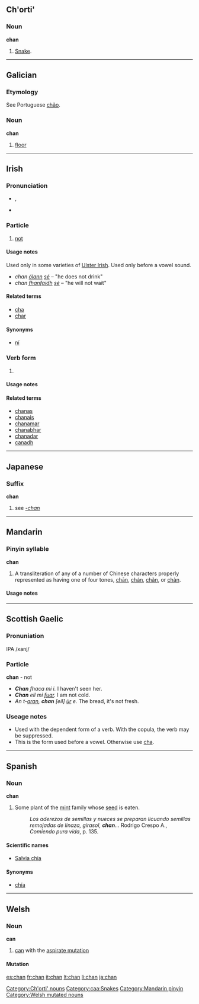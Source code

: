 {{also|Appendix:Variations of "chan"}}

==Ch'orti'==

===Noun===
'''chan'''

# [[snake|Snake]].

[[Category:Ch'orti' nouns]]
[[Category:caa:Snakes]]

----

==Galician==

===Etymology===
See Portuguese [[chão]].

===Noun===
'''chan''' {{m}}

# [[floor]]

----

==Irish==

===Pronunciation===
* {{sense|particle}} {{IPA|lang=ga|[xan̪ˠ]}} {{qualifier|before ''a'', ''o'', ''u'', ''fha'', ''fho'', ''fhu''}}, {{IPAchar|[xanʲ]}} {{qualifier|before ''e'', ''i'', ''fhe'', ''fhi''}}
* {{sense|verb form}}  {{IPA|lang=ga|[xan̪ˠ]}}

===Particle===
{{infl|ga|particle|negative}}

# [[not]]

====Usage notes====
Used only in some varieties of [[w:Ulster Irish|Ulster Irish]]. Used only before a vowel sound.
* ''chan [[ólann]] [[sé]]'' – "he does not drink"
* ''chan [[fhanfaidh]] [[sé]]'' – "he will not wait"

====Related terms====
* [[cha#Irish|cha]] {{qualifier|used before a consonant}}
* [[char#Irish|char]] {{qualifier|used with the past tense}}

====Synonyms====
* [[ní#Irish|ní]] {{qualifier|used in Munster Irish, Connacht Irish, and some varieties of Ulster Irish}}

===Verb form===
{{infl|ga|verb form}}

# {{form of|past tense analytic|can|lang=Irish}}

====Usage notes====
{{ga analytic|past}}

====Related terms====
* [[chanas]] {{qualifier|1st person sing. synthetic, nonstandard}}
* [[chanais]] {{qualifier|2d person sing. synthetic, nonstandard}}
* [[chanamar]] {{qualifier|1st person pl. synthetic}}
* [[chanabhar]] {{qualifier|2d person pl. synthetic, nonstandard}}
* [[chanadar]] {{qualifier|3d person pl. synthetic, nonstandard}}
* [[canadh]] {{qualifier|autonomous}}

----

==Japanese==

===Suffix===
'''chan'''

# see ''[[-chan]]''

----

==Mandarin==

===Pinyin syllable===
'''chan'''

# A transliteration of any of a number of Chinese characters properly represented as having one of four tones, [[chān]], [[chán]], [[chǎn]], or [[chàn]].

====Usage notes====
{{zh-tone}}

[[Category:Mandarin pinyin]]

----

==Scottish Gaelic==

===Pronuniation===
IPA /xanj/

===Particle===
'''chan''' - not

* '''''Chan''' fhaca mi i.''  I haven't seen her.
* '''''Chan''' eil mi [[fuar]].''  I am not cold.
* ''An t-[[aran]], '''chan''' [eil] [[ùr]] e.''  The bread, it's not fresh.

===Useage notes===
*Used with the dependent form of a verb. With the copula, the verb may be suppressed.
*This is the form used before a vowel. Otherwise use [[cha]].

----

==Spanish==

===Noun===
'''chan'''

# {{rfv-sense}}Some plant of the [[mint]] family whose [[seed]] is eaten.
#: ''Los aderezos de semillas y nueces se preparan licuando semillas remojadas de linaza, girasol, '''chan'''...'' Rodrigo Crespo A., ''Comiendo pura vida'', p. 135.

====Scientific names====
* [[Salvia chia]]

====Synonyms====
* [[chía]] {{f}}

----

==Welsh==

===Noun===
'''can'''

# [[can]] with the [[aspirate mutation]]

====Mutation====
{{cy-mut-c|an}}

[[Category:Welsh mutated nouns]]

[[es:chan]]
[[fr:chan]]
[[it:chan]]
[[lt:chan]]
[[li:chan]]
[[ja:chan]]